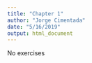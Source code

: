 ```yaml
---
title: "Chapter 1"
author: "Jorge Cimentada"
date: "5/16/2019"
output: html_document
---
```



No exercises
